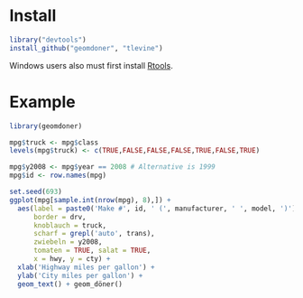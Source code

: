 # Install 

```r
library("devtools")
install_github("geomdoner", "tlevine")
```

Windows users also must first install
[Rtools](http://cran.rstudio.com/bin/windows/Rtools/).
 
# Example

```r
library(geomdoner)

mpg$truck <- mpg$class
levels(mpg$truck) <- c(TRUE,FALSE,FALSE,FALSE,TRUE,FALSE,TRUE)

mpg$y2008 <- mpg$year == 2008 # Alternative is 1999
mpg$id <- row.names(mpg)

set.seed(693)
ggplot(mpg[sample.int(nrow(mpg), 8),]) +
  aes(label = paste0('Make #', id, ' (', manufacturer, ' ', model, ')'),
      border = drv,
      knoblauch = truck,
      scharf = grepl('auto', trans),
      zwiebeln = y2008,
      tomaten = TRUE, salat = TRUE,
      x = hwy, y = cty) +
  xlab('Highway miles per gallon') +
  ylab('City miles per gallon') +
  geom_text() + geom_döner()
```
